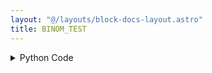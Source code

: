 ```yaml
---
layout: "@/layouts/block-docs-layout.astro"
title: BINOM_TEST
---
```



<PythonDocsDisplay docstring={docstring} />

<details>
<summary>Python Code</summary>
```python
from flojoy import OrderedPair, flojoy, Matrix, Scalar
import numpy as np
from collections import namedtuple
from typing import Literal

import scipy.stats


@flojoy
def BINOM_TEST(
    default: OrderedPair | Matrix,
    n: int = 2,
    p: float = 0.5,
    alternative: str = "two-sided",
) -> OrderedPair | Matrix | Scalar:
    """The BINOM_TEST node is based on a numpy or scipy function.

    The description of that function is as follows:

        Perform a test that the probability of success is p.

    Note: 'binom_test' is deprecated; it is recommended that 'binomtest' be used instead.

        This is an exact, two-sided test of the null hypothesis that the probability of success in a Bernoulli experiment is 'p'.

    Parameters
    ----------
    x : int or array_like
        The number of successes, or if x has length 2, it is the
        number of successes and the number of failures.
    n : int
        The number of trials.  This is ignored if x gives both the
        number of successes and failures.
    p : float, optional
        The hypothesized probability of success. 0 <= p <= 1.
        The default value is p = 0.5.
    alternative : {'two-sided', 'greater', 'less'}, optional
        Indicates the alternative hypothesis.
        The default value is 'two-sided'.

    Returns
    -------
    DataContainer
        type 'ordered pair', 'scalar', or 'matrix'
    """

    result = scipy.stats.binom_test(
        x=default.y,
        n=n,
        p=p,
        alternative=alternative,
    )

    if isinstance(result, np.ndarray):
        result = OrderedPair(x=default.x, y=result)
    else:
        assert isinstance(
            result, np.number | float | int
        ), f"Expected np.number, float or int for result, got {type(result)}"
        result = Scalar(c=float(result))

    return result

```
[Find this Flojoy Block on GitHub](https://github.com/flojoy-ai/blocks/blob/main/blocks/SCIPY/STATS/BINOM_TEST/BINOM_TEST.py)
</details>


## Example
